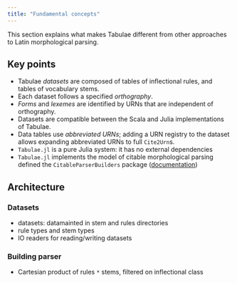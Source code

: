 ```yaml
---
title: "Fundamental concepts"
---
```


This section explains what makes Tabulae different from other approaches to Latin morphological parsing.


## Key points



- Tabulae *datasets* are composed of tables of inflectional rules, and tables of vocabulary stems.
- Each dataset follows a specified *orthography*.
- *Forms* and *lexemes* are identified by URNs that are independent of orthography.
- Datasets are compatible between the Scala and Julia implementations of Tabulae.
- Data tables use *abbreviated URNs*; adding a URN registry to the dataset allows expanding abbreviated URNs to full `Cite2Urn`s.
- `Tabulae.jl` is a pure Julia system: it has no external dependencies
- `Tabulae.jl` implements the model of citable morphological parsing defined the `CitableParserBuilders` package ([documentation](https://neelsmith.quarto.pub/citableparserbuilder/))


## Architecture


### Datasets

- datasets: datamainted in stem and rules directories 
- rule types and stem types
- IO readers for reading/writing datasets

### Building parser

- Cartesian product of rules `*` stems, filtered on inflectional class